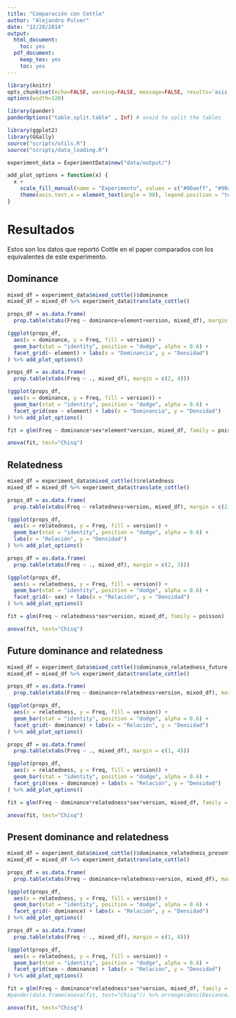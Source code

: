 ```yaml
---
title: "Comparación con Cottle"
author: "Alejandro Pulver"
date: "12/28/2014"
output:
  html_document:
    toc: yes
  pdf_document:
    keep_tex: yes
    toc: yes
---
```


```r
library(knitr)
opts_chunk$set(echo=FALSE, warning=FALSE, message=FALSE, results='asis')
options(width=120)

library(pander)
panderOptions("table.split.table" , Inf) # avoid to split the tables
```

```r
library(ggplot2)
library(GGally)
source("scripts/utils.R")
source("scripts/data_loading.R")

experiment_data = ExperimentData$new("data/output/")

add_plot_options = function(x) {
  x +
    scale_fill_manual(name = "Experimento", values = c("#00aeff", "#90a800")) +
    theme(axis.text.x = element_text(angle = 90), legend.position = "top")
}
```

# Resultados

Estos son los datos que reportó Cottle en el paper comparados con los equivalentes de este experimento.

## Dominance

```r
mixed_df = experiment_data$mixed_cottle()$dominance
mixed_df = mixed_df %>% experiment_data$translate_cottle()

props_df = as.data.frame(
  prop.table(xtabs(Freq ~ dominance+element+version, mixed_df), margin = c(3)))

(ggplot(props_df,
  aes(x = dominance, y = Freq, fill = version)) +
  geom_bar(stat = "identity", position = "dodge", alpha = 0.6) +
  facet_grid(~ element) + labs(x = "Dominancia", y = "Densidad")
) %>% add_plot_options()
```

```r
props_df = as.data.frame(
  prop.table(xtabs(Freq ~ ., mixed_df), margin = c(2, 4)))

(ggplot(props_df,
  aes(x = dominance, y = Freq, fill = version)) +
  geom_bar(stat = "identity", position = "dodge", alpha = 0.6) +
  facet_grid(sex ~ element) + labs(x = "Dominancia", y = "Densidad")
) %>% add_plot_options()
```

```r
fit = glm(Freq ~ dominance*sex*element*version, mixed_df, family = poisson)
```

```r
anova(fit, test="Chisq")
```

## Relatedness

```r
mixed_df = experiment_data$mixed_cottle()$relatedness
mixed_df = mixed_df %>% experiment_data$translate_cottle()

props_df = as.data.frame(
  prop.table(xtabs(Freq ~ relatedness+version, mixed_df), margin = c(2)))

(ggplot(props_df,
  aes(x = relatedness, y = Freq, fill = version)) +
  geom_bar(stat = "identity", position = "dodge", alpha = 0.6) +
  labs(x = "Relación", y = "Densidad")
) %>% add_plot_options()
```

```r
props_df = as.data.frame(
  prop.table(xtabs(Freq ~ ., mixed_df), margin = c(2, 3)))

(ggplot(props_df,
  aes(x = relatedness, y = Freq, fill = version)) +
  geom_bar(stat = "identity", position = "dodge", alpha = 0.6) +
  facet_grid(~ sex) + labs(x = "Relación", y = "Densidad")
) %>% add_plot_options()
```

```r
fit = glm(Freq ~ relatedness*sex*version, mixed_df, family = poisson)
```

```r
anova(fit, test="Chisq")
```

## Future dominance and relatedness

```r
mixed_df = experiment_data$mixed_cottle()$dominance_relatedness_future
mixed_df = mixed_df %>% experiment_data$translate_cottle()

props_df = as.data.frame(
  prop.table(xtabs(Freq ~ dominance+relatedness+version, mixed_df), margin = c(3)))

(ggplot(props_df,
  aes(x = relatedness, y = Freq, fill = version)) +
  geom_bar(stat = "identity", position = "dodge", alpha = 0.6) +
  facet_grid(~ dominance) + labs(x = "Relación", y = "Densidad")
) %>% add_plot_options()
```

```r
props_df = as.data.frame(
  prop.table(xtabs(Freq ~ ., mixed_df), margin = c(1, 4)))

(ggplot(props_df,
  aes(x = relatedness, y = Freq, fill = version)) +
  geom_bar(stat = "identity", position = "dodge", alpha = 0.6) +
  facet_grid(sex ~ dominance) + labs(x = "Relación", y = "Densidad")
) %>% add_plot_options()
```

```r
fit = glm(Freq ~ dominance*relatedness*sex*version, mixed_df, family = poisson)
```

```r
anova(fit, test="Chisq")
```

## Present dominance and relatedness

```r
mixed_df = experiment_data$mixed_cottle()$dominance_relatedness_present
mixed_df = mixed_df %>% experiment_data$translate_cottle()

props_df = as.data.frame(
  prop.table(xtabs(Freq ~ dominance+relatedness+version, mixed_df), margin = c(3)))

(ggplot(props_df,
  aes(x = relatedness, y = Freq, fill = version)) +
  geom_bar(stat = "identity", position = "dodge", alpha = 0.6) +
  facet_grid(~ dominance) + labs(x = "Relación", y = "Densidad")
) %>% add_plot_options()
```

```r
props_df = as.data.frame(
  prop.table(xtabs(Freq ~ ., mixed_df), margin = c(1, 4)))

(ggplot(props_df,
  aes(x = relatedness, y = Freq, fill = version)) +
  geom_bar(stat = "identity", position = "dodge", alpha = 0.6) +
  facet_grid(sex ~ dominance) + labs(x = "Relación", y = "Densidad")
) %>% add_plot_options()
```

```r
fit = glm(Freq ~ dominance*relatedness*sex*version, mixed_df, family = poisson)
#pander(data.frame(anova(fit, test="Chisq")) %>% arrange(desc(Deviance)))
```

```r
anova(fit, test="Chisq")
```